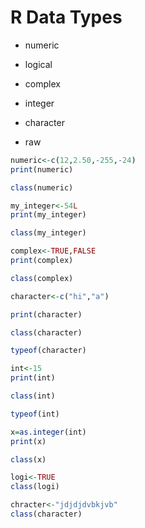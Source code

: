 

# R Data Types

* numeric

* logical

* complex

* integer

* character

* raw




```{r}

numeric<-c(12,2.50,-255,-24)
print(numeric)

```
```{r}
class(numeric)
```


```{r}
my_integer<-54L
print(my_integer)
```


```{r}
class(my_integer)

```


```{r}
complex<-TRUE,FALSE
print(complex)
```


```{r}
class(complex)
```


```{r}
character<-c("hi","a")

print(character)

```


```{r}
class(character)
```


```{r}
typeof(character)
```


```{r}
int<-15
print(int)
```


```{r}
class(int)
```


```{r}
typeof(int)
```


```{r}
x=as.integer(int)
print(x)
```


```{r}
class(x)
```
```{r}
logi<-TRUE
class(logi)
```


```{r}
chracter<-"jdjdjdvbkjvb"
class(character)
```


```{r}
```


```{r}
```


```{r}
```


```{r}
```


```{r}
```


```{r}
```


```{r}
```


```{r}
```


```{r}
```


```{r}
```


```{r}
```


```{r}
```


```{r}
```


```{r}
```


```{r}
```


```{r}
```


```{r}
```


```{r}
```


```{r}
```

